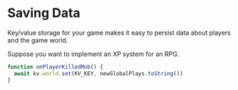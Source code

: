 # Saving Data

Key/value storage for your game makes it easy to persist data about players and the game world.

Suppose you want to implement an XP system for an RPG.

```ts filename="TypeScript"
function onPlayerKilledMob() {
  await kv.world.set(KV_KEY, newGlobalPlays.toString())
}
```
